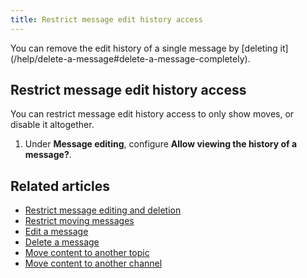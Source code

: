 ```yaml
---
title: Restrict message edit history access
---
```




<AdminOnly />

<MessageEditHistoryIntro />

<ZulipTip>
  You can remove the edit history of a single message by
  [deleting it](/help/delete-a-message#delete-a-message-completely).
</ZulipTip>

## Restrict message edit history access

You can restrict message edit history access to only show moves, or disable it
altogether.

<FlattenedSteps>
  <NavigationSteps target="settings/organization-permissions" />

  1. Under **Message editing**, configure **Allow viewing the history of a
     message?**.

  <SaveChanges />
</FlattenedSteps>

## Related articles

* [Restrict message editing and deletion](/help/restrict-message-editing-and-deletion)
* [Restrict moving messages](/help/restrict-moving-messages)
* [Edit a message](/help/edit-a-message)
* [Delete a message](/help/delete-a-message)
* [Move content to another topic](/help/move-content-to-another-topic)
* [Move content to another channel](/help/move-content-to-another-channel)
